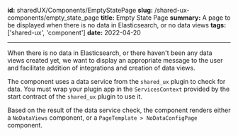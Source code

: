 **id:** sharedUX/Components/EmptyStatePage
**slug:** /shared-ux-components/empty_state_page
**title:** Empty State Page
**summary:** A page to be displayed when there is no data in Elasticsearch, or no data views
**tags:** ['shared-ux', 'component']
**date:** 2022-04-20

---

When there is no data in Elasticsearch, or there haven't been any data views created yet, we want to display an appropriate message to the user and facilitate addition of integrations and creation of data views.

The component uses a data service from the `shared_ux` plugin to check for data.  You must wrap your plugin app in the `ServicesContext` provided by the start contract of the `shared_ux` plugin to use it.

Based on the result of the data service check, the component renders either a `NoDataViews` component, or a `PageTemplate > NoDataConfigPage` component.
